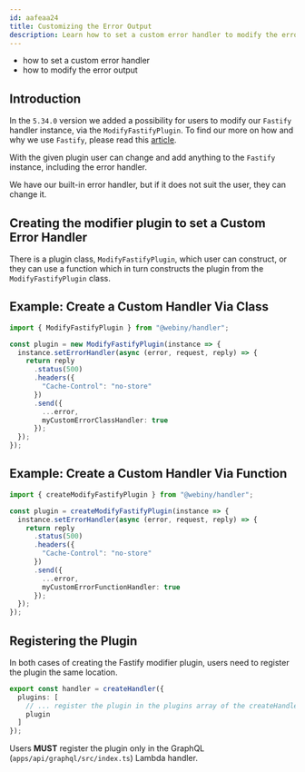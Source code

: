 ```yaml
---
id: aafeaa24
title: Customizing the Error Output
description: Learn how to set a custom error handler to modify the error output
---
```



<Alert type="success" title="What you'll learn">

- how to set a custom error handler
- how to modify the error output

</Alert>

## Introduction

In the `5.34.0` version we added a possibility for users to modify our `Fastify` handler instance, via the `ModifyFastifyPlugin`. To find our more on how and why we use `Fastify`, please read this [article](/docs/core-development-concepts/basics/routes-and-events).

With the given plugin user can change and add anything to the `Fastify` instance, including the error handler.

We have our built-in error handler, but if it does not suit the user, they can change it.

## Creating the modifier plugin to set a Custom Error Handler

There is a plugin class, `ModifyFastifyPlugin`, which user can construct, or they can use a function which in turn constructs the plugin from the `ModifyFastifyPlugin` class.

## Example: Create a Custom Handler Via Class

```typescript
import { ModifyFastifyPlugin } from "@webiny/handler";

const plugin = new ModifyFastifyPlugin(instance => {
  instance.setErrorHandler(async (error, request, reply) => {
    return reply
      .status(500)
      .headers({
        "Cache-Control": "no-store"
      })
      .send({
        ...error,
        myCustomErrorClassHandler: true
      });
  });
});
```

## Example: Create a Custom Handler Via Function

```typescript
import { createModifyFastifyPlugin } from "@webiny/handler";

const plugin = createModifyFastifyPlugin(instance => {
  instance.setErrorHandler(async (error, request, reply) => {
    return reply
      .status(500)
      .headers({
        "Cache-Control": "no-store"
      })
      .send({
        ...error,
        myCustomErrorFunctionHandler: true
      });
  });
});
```

## Registering the Plugin

In both cases of creating the Fastify modifier plugin, users need to register the plugin the same location.

```typescript
export const handler = createHandler({
  plugins: [
    // ... register the plugin in the plugins array of the createHandler
    plugin
  ]
});
```

<Alert type="warning">

Users **MUST** register the plugin only in the GraphQL (`apps/api/graphql/src/index.ts`) Lambda handler.

</Alert>
